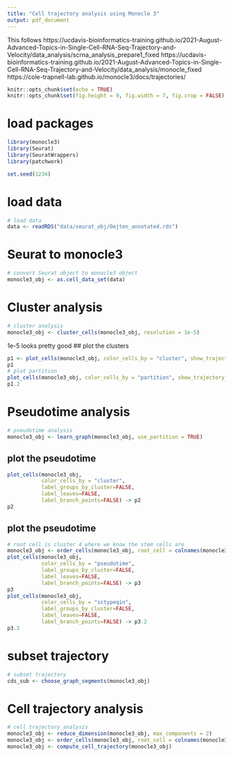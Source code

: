 ---
title: "Cell trajectory analysis using Monocle 3"
output: pdf_document
---

This follows
https://ucdavis-bioinformatics-training.github.io/2021-August-Advanced-Topics-in-Single-Cell-RNA-Seq-Trajectory-and-Velocity/data_analysis/scrna_analysis_prepare1_fixed
https://ucdavis-bioinformatics-training.github.io/2021-August-Advanced-Topics-in-Single-Cell-RNA-Seq-Trajectory-and-Velocity/data_analysis/monocle_fixed
https://cole-trapnell-lab.github.io/monocle3/docs/trajectories/

```{r setup, include=FALSE}
knitr::opts_chunk$set(echo = TRUE)
knitr::opts_chunk$set(fig.height = 9, fig.width = 7, fig.crop = FALSE)
```

# load packages

```{r load libraries}
library(monocle3)
library(Seurat)
library(SeuratWrappers)
library(patchwork)

set.seed(1234)
```

# load data

```{r load data}
# load data
data <- readRDS("data/seurat_obj/Oejten_annotated.rds")
```
# Seurat to monocle3


```{r Seurat to monocle3}
# convert Seurat object to monocle3 object
monocle3_obj <- as.cell_data_set(data)
```

# Cluster analysis

```{r cluster analysis}
# cluster analysis
monocle3_obj <- cluster_cells(monocle3_obj, resolution = 1e-5)
```
1e-5 looks pretty good
## plot the clusters
```{r plot clusters}
p1 <- plot_cells(monocle3_obj, color_cells_by = "cluster", show_trajectory_graph = FALSE)
p1
# plot partition
plot_cells(monocle3_obj, color_cells_by = "partition", show_trajectory_graph = FALSE) -> p1.2
p1.2

```

# Pseudotime analysis

```{r pseudotime analysis}
# pseudotime analysis
monocle3_obj <- learn_graph(monocle3_obj, use_partition = TRUE)
```
## plot the pseudotime
```{r plot trajectory}
plot_cells(monocle3_obj,
           color_cells_by = "cluster",
           label_groups_by_cluster=FALSE,
           label_leaves=FALSE,
           label_branch_points=FALSE) -> p2
p2

```

## plot the pseudotime
```{r plot pseudotime}
# root cell is cluster 4 where we know the stem cells are
monocle3_obj <- order_cells(monocle3_obj, root_cell = colnames(monocle3_obj[,clusters(monocle3_obj) == 4]))
plot_cells(monocle3_obj,
           color_cells_by = "pseudotime",
           label_groups_by_cluster=FALSE,
           label_leaves=FALSE,
           label_branch_points=FALSE) -> p3
p3
plot_cells(monocle3_obj,
           color_cells_by = "sctypeqin",
           label_groups_by_cluster=FALSE,
           label_leaves=FALSE,
           label_branch_points=FALSE) -> p3.2
p3.2
```

# subset trajectory

```{r subset trajectory}
# subset trajectory
cds_sub <- choose_graph_segments(monocle3_obj)
```


# Cell trajectory analysis

```{r cell trajectory analysis}
# cell trajectory analysis
monocle3_obj <- reduce_dimension(monocle3_obj, max_components = 2)
monocle3_obj <- order_cells(monocle3_obj, root_cell = colnames(monocle3_obj[,clusters(monocle3_obj) == 4]))
monocle3_obj <- compute_cell_trajectory(monocle3_obj)
```